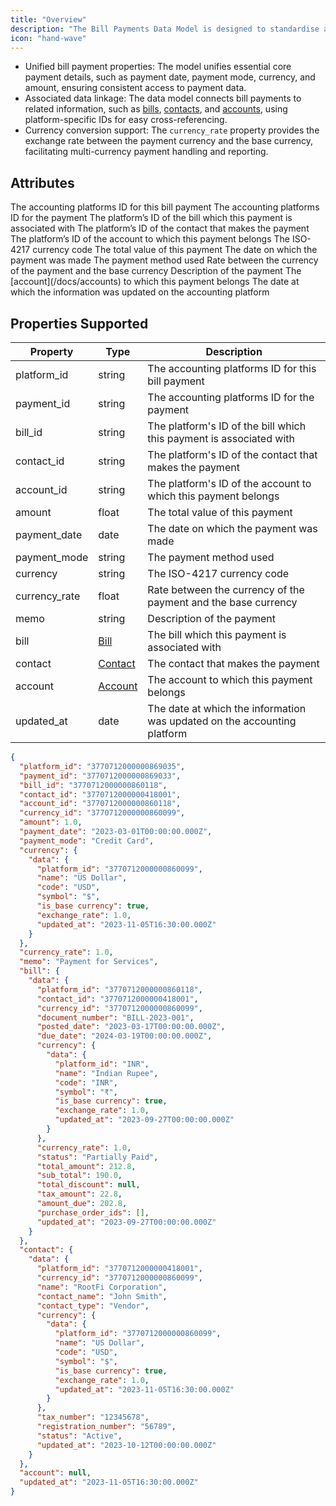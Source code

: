 ```yaml
---
title: "Overview"
description: "The Bill Payments Data Model is designed to standardise and simplify the management of bill payment information across various accounting platforms. "
icon: "hand-wave"
---
```


- Unified bill payment properties: The model unifies essential core payment details, such as payment date, payment mode, currency, and amount, ensuring consistent access to payment data.
- Associated data linkage: The data model connects bill payments to related information, such as [bills](/docs/bills), [contacts](/docs/contacts), and [accounts](/docs/accounts), using platform-specific IDs for easy cross-referencing.
- Currency conversion support: The `currency_rate` property provides the exchange rate between the payment currency and the base currency, facilitating multi-currency payment handling and reporting.

## Attributes

<ResponseField name="platform_id" type="string" required>
  The accounting platforms ID for this bill payment
</ResponseField>

<ResponseField name="payment_id" type="string">
  The accounting platforms ID for the payment
</ResponseField>

<ResponseField name="bill_id" type="string">
  The platform’s ID of the bill which this payment is associated with
</ResponseField>

<ResponseField name="contact_id" type="string">
  The platform’s ID of the contact that makes the payment
</ResponseField>

<ResponseField name="account_id" type="string">
  The platform’s ID of the account to which this payment belongs
</ResponseField>

<ResponseField name="currency_id" type="string">
  The ISO-4217 currency code
</ResponseField>

<ResponseField name="amount" type="float">
  The total value of this payment
</ResponseField>

<ResponseField name="payment_date" type="date">
  The date on which the payment was made
</ResponseField>

<ResponseField name="payment_mode" type="string">
  The payment method used
</ResponseField>

<ResponseField name="currency" type="string">
  <Expandable title="properties">
    <ResponseField name="data" type="Object">
      <Expandable title="properties">
        <Snippet file="currency_snippet.mdx" />
      </Expandable>
    </ResponseField>
  </Expandable>
</ResponseField>

<ResponseField name="currency_rate" type="float">
  Rate between the currency of the payment and the base currency
</ResponseField>

<ResponseField name="memo" type="string">
  Description of the payment
</ResponseField>

<ResponseField name="bill" type="Bill">
  <Expandable title="properties">
    <ResponseField name="data" type="Object">
      <Expandable title="properties">
        <Snippet file="bill.mdx" />
      </Expandable>
    </ResponseField>
  </Expandable>
</ResponseField>

<ResponseField name="contact" type="Contact">
  <Expandable title="properties">
    <ResponseField name="data" type="Object">
      <Expandable title="properties">
        <Snippet file="contact_snippet.mdx" />
      </Expandable>
    </ResponseField>
  </Expandable>
</ResponseField>

<ResponseField name="account" type="Account">
  The [account](/docs/accounts) to which this payment belongs
</ResponseField>

<ResponseField name="updated_at" type="date">
  The date at which the information was updated on the accounting platform
</ResponseField>

## Properties Supported

| Property      | Type                      | Description                                                              |
| ------------- | ------------------------- | ------------------------------------------------------------------------ |
| platform_id   | string                    | The accounting platforms ID for this bill payment                        |
| payment_id    | string                    | The accounting platforms ID for the payment                              |
| bill_id       | string                    | The platform's ID of the bill which this payment is associated with      |
| contact_id    | string                    | The platform's ID of the contact that makes the payment                  |
| account_id    | string                    | The platform's ID of the account to which this payment belongs           |
| amount        | float                     | The total value of this payment                                          |
| payment_date  | date                      | The date on which the payment was made                                   |
| payment_mode  | string                    | The payment method used                                                  |
| currency      | string                    | The ISO-4217 currency code                                               |
| currency_rate | float                     | Rate between the currency of the payment and the base currency           |
| memo          | string                    | Description of the payment                                               |
| bill          | [Bill](/docs/bills)       | The bill which this payment is associated with                           |
| contact       | [Contact](/docs/contacts) | The contact that makes the payment                                       |
| account       | [Account](/docs/accounts) | The account to which this payment belongs                                |
| updated_at    | date                      | The date at which the information was updated on the accounting platform |

<ResponseExample name="The Bank Transaction Object" >

```json The Bill Payments Response Object
{
  "platform_id": "3770712000000869035",
  "payment_id": "3770712000000869033",
  "bill_id": "3770712000000860118",
  "contact_id": "3770712000000418001",
  "account_id": "3770712000000860118",
  "currency_id": "3770712000000860099",
  "amount": 1.0,
  "payment_date": "2023-03-01T00:00:00.000Z",
  "payment_mode": "Credit Card",
  "currency": {
    "data": {
      "platform_id": "3770712000000860099",
      "name": "US Dollar",
      "code": "USD",
      "symbol": "$",
      "is_base currency": true,
      "exchange_rate": 1.0,
      "updated_at": "2023-11-05T16:30:00.000Z"
    }
  },
  "currency_rate": 1.0,
  "memo": "Payment for Services",
  "bill": {
    "data": {
      "platform_id": "3770712000000860118",
      "contact_id": "3770712000000418001",
      "currency_id": "3770712000000860099",
      "document_number": "BILL-2023-001",
      "posted_date": "2023-03-17T00:00:00.000Z",
      "due_date": "2024-03-19T00:00:00.000Z",
      "currency": {
        "data": {
          "platform_id": "INR",
          "name": "Indian Rupee",
          "code": "INR",
          "symbol": "₹",
          "is_base currency": true,
          "exchange_rate": 1.0,
          "updated_at": "2023-09-27T00:00:00.000Z"
        }
      },
      "currency_rate": 1.0,
      "status": "Partially Paid",
      "total_amount": 212.8,
      "sub_total": 190.0,
      "total_discount": null,
      "tax_amount": 22.8,
      "amount_due": 202.8,
      "purchase_order_ids": [],
      "updated_at": "2023-09-27T00:00:00.000Z"
    }
  },
  "contact": {
    "data": {
      "platform_id": "3770712000000418001",
      "currency_id": "3770712000000860099",
      "name": "RootFi Corporation",
      "contact_name": "John Smith",
      "contact_type": "Vendor",
      "currency": {
        "data": {
          "platform_id": "3770712000000860099",
          "name": "US Dollar",
          "code": "USD",
          "symbol": "$",
          "is_base currency": true,
          "exchange_rate": 1.0,
          "updated_at": "2023-11-05T16:30:00.000Z"
        }
      },
      "tax_number": "12345678",
      "registration_number": "56789",
      "status": "Active",
      "updated_at": "2023-10-12T00:00:00.000Z"
    }
  },
  "account": null,
  "updated_at": "2023-11-05T16:30:00.000Z"
}
```

</ResponseExample>

